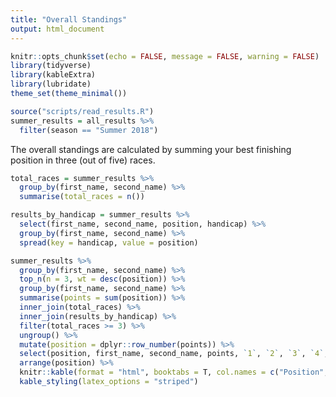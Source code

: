 ```yaml
---
title: "Overall Standings"
output: html_document
---
```


```r
knitr::opts_chunk$set(echo = FALSE, message = FALSE, warning = FALSE)
library(tidyverse)
library(kableExtra)
library(lubridate)
theme_set(theme_minimal())
```

```r
source("scripts/read_results.R")
summer_results = all_results %>% 
  filter(season == "Summer 2018")
```

The overall standings are calculated by summing your best finishing position in three (out of five) races.

```r
total_races = summer_results %>%
  group_by(first_name, second_name) %>%
  summarise(total_races = n())

results_by_handicap = summer_results %>%
  select(first_name, second_name, position, handicap) %>%
  group_by(first_name, second_name) %>%
  spread(key = handicap, value = position)

summer_results %>%
  group_by(first_name, second_name) %>%
  top_n(n = 3, wt = desc(position)) %>%
  group_by(first_name, second_name) %>%
  summarise(points = sum(position)) %>%
  inner_join(total_races) %>%
  inner_join(results_by_handicap) %>%
  filter(total_races >= 3) %>%
  ungroup() %>%
  mutate(position = dplyr::row_number(points)) %>%
  select(position, first_name, second_name, points, `1`, `2`, `3`, `4`, `5`) %>%
  arrange(position) %>%
  knitr::kable(format = "html", booktabs = T, col.names = c("Position", "First", "Second", "Points", "Handicap 1", "Handicap 2", "Handicap 3", "Handicap 4", "Handicap 5")) %>% 
  kable_styling(latex_options = "striped")
```